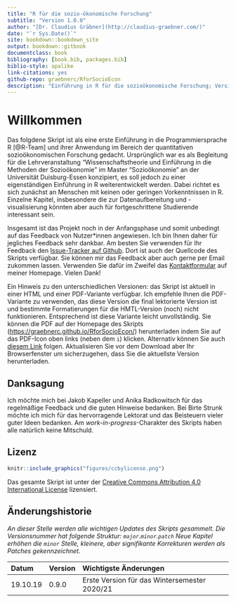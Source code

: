 ```yaml
--- 
title: "R für die sozio-ökonomische Forschung"
subtitle: "Version 1.0.0"
author: "[Dr. Claudius Gräbner](http://claudius-graebner.com/)"
date: "`r Sys.Date()`" 
site: bookdown::bookdown_site
output: bookdown::gitbook
documentclass: book
bibliography: [book.bib, packages.bib]
biblio-style: apalike
link-citations: yes
github-repo: graebnerc/RforSocioEcon
description: "Einführung in R für die sozioökonomische Forschung; Version 0.9.0"
---
```


# Willkommen {-}

Das folgdene Skript ist als eine erste Einführung in die Programmiersprache
R [@R-Team] und ihrer Anwendung im Bereich der quantitativen sozioökonomischen
Forschung gedacht. 
Ursprünglich war es als Begleitung für die Lehrveranstaltung 
"Wissenschaftstheorie und Einführung in die Methoden der Sozioökonomie"
im Master "Sozioökonomie" an der Universität Duisburg-Essen konzipiert, es 
soll jedoch zu einer eigenständigen Einführung in R weiterentwickelt werden.
Dabei richtet es sich zunächst an Menschen mit keinen oder geringen 
Vorkenntnissen in R.
Einzelne Kapitel, insbesondere die zur Datenaufbereitung und -visualisierung
könnten aber auch für fortgeschrittene Studierende interessant sein.

Insgesamt ist das Projekt noch in der Anfangsphase und somit unbedingt auf 
das Feedback von Nutzer\*innen angewiesen. Ich bin Ihnen daher für jegliches
Feedback sehr dankbar. 
Am besten Sie verwenden für Ihr Feedback den 
[Issue-Tracker auf Github](https://github.com/graebnerc/RforSocioEcon/issues).
Dort ist auch der Quellcode des Skripts verfügbar.
Sie können mir das Feedback aber auch gerne per Email zukommen lassen.
Verwenden Sie dafür im Zweifel das 
[Kontaktformular](https://claudius-graebner.com/contact-1.html)
auf meiner Homepage. 
Vielen Dank!

Ein Hinweis zu den unterschiedlichen Versionen: 
das Skript ist aktuell in einer HTML und einer PDF-Variante verfügbar.
Ich empfehle Ihnen die PDF-Variante zu verwenden, das diese Version die final
lektorierte Version ist und bestimmte Formatierungen für die HMTL-Version (noch)
nicht funktionieren. Entsprechend ist diese Variante leicht unvollständig.
Sie können die PDF auf der 
Homepage des Skripts 
([https://graebnerc.github.io/RforSocioEcon/](https://graebnerc.github.io/RforSocioEcon/)) 
herunterladen indem Sie auf das
PDF-Icon oben links (neben dem `i`) klicken. Alternativ können Sie auch 
[diesem Link](https://graebnerc.github.io/RforSocioEcon/R-SocioEcon-dt.pdf)
folgen. 
Aktualisieren Sie vor dem Download aber Ihr Browserfenster um sicherzugehen, 
dass Sie die aktuellste Version herunterladen.

## Danksagung {-}

Ich möchte mich bei Jakob Kapeller und Anika Radkowitsch für das regelmäßige 
Feedback und die guten Hinweise bedanken. 
Bei Birte Strunk möchte ich mich für das hervorragende Lektorat und das 
Beisteuern vieler guter Ideen bedanken. 
Am *work-in-progress*-Charakter des Skripts haben alle natürlich keine Mitschuld.

## Lizenz {-}

```r
knitr::include_graphics("figures/ccbylicense.png")
```

Das gesamte Skript ist unter der 
[Creative Commons Attribution 4.0 International License](https://creativecommons.org/licenses/by/4.0/)
lizensiert.

## Änderungshistorie {-}

*An dieser Stelle werden alle wichtigen Updates des Skripts gesammelt.*
*Die Versionsnummer hat folgende Struktur: `major`.`minor`.`patch`*
*Neue Kapitel erhöhen die `minor` Stelle, kleinere, aber signifikante*
*Korrekturen werden als Patches gekennzeichnet.*

Datum    | Version | Wichtigste Änderungen         |
:--------+:--------+:------------------------------|
19.10.19 | 0.9.0    | Erste Version für das Wintersemester 2020/21 |
